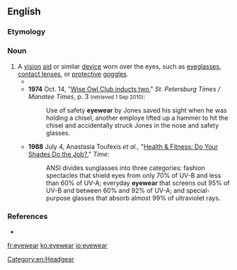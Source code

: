 ==English==

===Etymology===
{{suffix|eye|wear|lang=en}}

===Noun===
{{en-noun|-}}

# A [[vision]] [[aid]] or similar [[device]] worn over the eyes, such as [[eyeglasses]], [[contact lens]]es, or [[protective]] [[goggles]].
#* {{quote-journal|journal=London charivari|editor=Mark Lemon, Henry Mayhew, Tom Taylor, Shirley Brooks, Sir Francis Cowley Burnand, Sir Owen Seaman|year=1925|passage=American manufacturers are now describing spectacles as "'''eyewear'''".}}
#* '''1974''' Oct. 14, "[http://news.google.ca/newspapers?id=vfMNAAAAIBAJ&sjid=RHkDAAAAIBAJ&pg=4033,4380572&dq=eyewear&hl=en Wise Owl Club inducts two]," ''St. Petersburg Times / Manatee Times'', p. 3 <small>(retrieved 1 Sep 2010)</small>:
#*: Use of safety '''eyewear''' by Jones saved his sight when he was holding a chisel, another employe lifted up a hammer to hit the chisel and accidentally struck Jones in the nose and safety glasses.
#* '''1988''' July 4, Anastasia Toufexis ''et al.'', "[http://www.time.com/time/magazine/article/0,9171,967815,00.html Health & Fitness: Do Your Shades Do the Job?]," ''Time'':
#*: ANSI divides sunglasses into three categories: fashion spectacles that shield eyes from only 70% of UV-B and less than 60% of UV-A; everyday '''eyewear''' that screens out 95% of UV-B and between 60% and 92% of UV-A; and special-purpose glasses that absorb almost 99% of ultraviolet rays.

===References===
*{{R:OneLook}}

[[Category:en:Headgear]]

[[fr:eyewear]]
[[ko:eyewear]]
[[io:eyewear]]